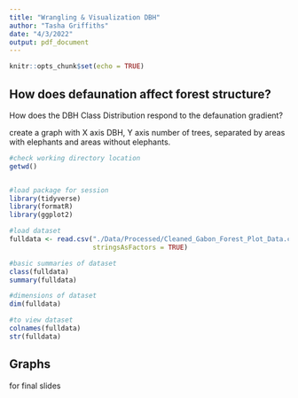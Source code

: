 ```yaml
---
title: "Wrangling & Visualization DBH"
author: "Tasha Griffiths"
date: "4/3/2022"
output: pdf_document
---
```


```r
knitr::opts_chunk$set(echo = TRUE)
```

## How does defaunation affect forest structure? 

How does the DBH Class Distribution respond to the defaunation gradient?

create a graph with X axis DBH, Y axis number of trees, separated by areas with elephants and areas without elephants. 

```r

#check working directory location
getwd()


#load package for session
library(tidyverse)
library(formatR)
library(ggplot2)

#load dataset
fulldata <- read.csv("./Data/Processed/Cleaned_Gabon_Forest_Plot_Data.csv", 
                     stringsAsFactors = TRUE)

#basic summaries of dataset
class(fulldata)
summary(fulldata)

#dimensions of dataset
dim(fulldata)

#to view dataset
colnames(fulldata)
str(fulldata)


```

## Graphs

for final slides

```r




```


